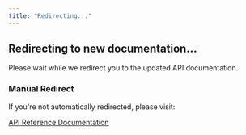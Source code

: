 ```yaml
---
title: "Redirecting..."
---
```


<style>
{`
  body {
    font-family: -apple-system, BlinkMacSystemFont, 'Segoe UI', Roboto, sans-serif;
    display: flex;
    flex-direction: column;
    align-items: center;
    justify-content: center;
    min-height: 100vh;
    margin: 0;
    background-color: #f8f9fa;
  }
  .spinner {
    width: 40px;
    height: 40px;
    border: 3px solid #e9ecef;
    border-top: 3px solid #16A34A;
    border-radius: 50%;
    animation: spin 1s linear infinite;
    margin-bottom: 20px;
  }
  @keyframes spin {
    0% { transform: rotate(0deg); }
    100% { transform: rotate(360deg); }
  }
  .message {
    text-align: center;
    color: #6c757d;
  }
  .fallback {
    margin-top: 20px;
    padding: 15px;
    background: #fff;
    border-radius: 8px;
    border: 1px solid #dee2e6;
    max-width: 400px;
  }
  .fallback a {
    color: #16A34A;
    text-decoration: none;
  }
  .fallback a:hover {
    text-decoration: underline;
  }
`}
</style>

<div className="spinner"></div>
<div className="message">
  <h2>Redirecting to new documentation...</h2>
  <p>Please wait while we redirect you to the updated API documentation.</p>
</div>
<div className="fallback" id="fallback" style={{display: 'none'}}>
  <h3>Manual Redirect</h3>
  <p>If you're not automatically redirected, please visit:</p>
  <a href="/api-reference/introduction" id="fallback-link">API Reference Documentation</a>
</div>

<script
  dangerouslySetInnerHTML={{
    __html: `
      // Transform tag names: convert to lowercase
      function transformTag(tag) {
        return tag.toLowerCase();
      }

      // Transform operation names: convert PascalCase to kebab-case
      function transformOperation(operation) {
        // Handle special cases that don't follow the pattern
        const specialCases = {
          'GetIdentityAccounts': 'get-identityaccounts'
        };
        
        if (specialCases[operation]) {
          return specialCases[operation];
        }
        
        return operation
          // Insert a hyphen before any uppercase letter that follows a lowercase letter or number
          .replace(/([a-z0-9])([A-Z])/g, '$1-$2')
          // Convert to lowercase
          .toLowerCase();
      }

      function parseApiUrl() {
        // Get the fragment from the current URL
        let hash = window.location.hash.replace('#', '');
        
        console.log('Current URL:', window.location.href);
        console.log('Fragment:', hash);

        // If no fragment, check if we came from a referrer with fragment info
        if (!hash) {
          const urlParams = new URLSearchParams(window.location.search);
          hash = urlParams.get('fragment') || '';
        }

        console.log('Processing fragment:', hash);

        // Handle different patterns:
        // 1. tag/Fiat-Transfers/operation/ListFiatAccounts
        // 2. tag/Fiat-Transfers
        // 3. operation/ListFiatAccounts (fallback)
        
        if (!hash || !hash.includes('tag/')) {
          console.log('No valid tag found, redirecting to introduction');
          return '/api-reference/introduction';
        }

        // Extract tag and operation
        const tagMatch = hash.match(/tag\\/([^\\/]+)/);
        const operationMatch = hash.match(/operation\\/([^\\/\\?&#]+)/);
        
        if (!tagMatch) {
          console.log('No tag match found');
          return '/api-reference/introduction';
        }

        const tag = tagMatch[1];
        const operation = operationMatch ? operationMatch[1] : null;
        
        console.log('Extracted tag:', tag, 'operation:', operation);

        // Transform tag to endpoint path
        const endpointPath = transformTag(tag);
        console.log('Transformed tag:', tag, '→', endpointPath);

        let targetUrl = \`/api-reference/endpoints/\${endpointPath}\`;

        // If we have an operation, transform it to specific endpoint
        if (operation) {
          const transformedOperation = transformOperation(operation);
          targetUrl += \`/\${transformedOperation}\`;
          console.log('Transformed operation:', operation, '→', transformedOperation);
        }

        console.log('Final target URL:', targetUrl);
        return targetUrl;
      }

      function performRedirect() {
        try {
          const targetUrl = parseApiUrl();
          
          // Show fallback after 3 seconds if redirect doesn't work
          setTimeout(() => {
            document.getElementById('fallback').style.display = 'block';
            document.getElementById('fallback-link').href = targetUrl;
          }, 3000);

          // Perform the redirect
          setTimeout(() => {
            window.location.href = targetUrl;
          }, 500);

        } catch (error) {
          console.error('Redirect error:', error);
          // Fallback to API introduction
          setTimeout(() => {
            window.location.href = '/api-reference/introduction';
          }, 1000);
        }
      }

      // Start the redirect process
      performRedirect();

      // Also handle cases where this page is loaded directly with URL parameters
      window.addEventListener('load', () => {
        const urlParams = new URLSearchParams(window.location.search);
        if (urlParams.get('from')) {
          performRedirect();
        }
      });

      // Make the functions globally available for testing
      window.parseApiFragment = parseApiUrl;
      window.transformTag = transformTag;
      window.transformOperation = transformOperation;
    `
  }}
/>